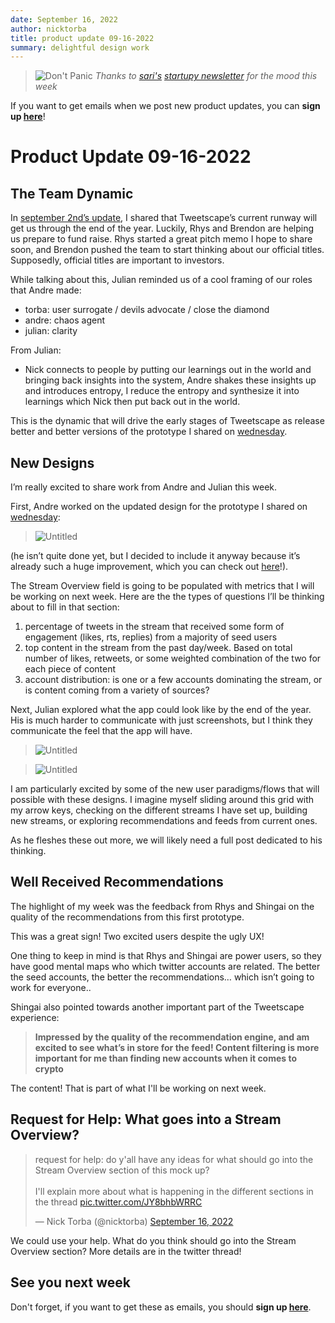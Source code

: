 ```yaml
---
date: September 16, 2022
author: nicktorba
title: product update 09-16-2022 
summary: delightful design work
---
```


> ![Don't Panic](/ss/fuck-normal-i-want-magic.png)
*Thanks to [sari's](https://twitter.com/sariazout) [startupy newsletter](https://startupy.typeform.com/to/xo9t0Vwg?typeform-source=www.google.com) for the mood this week*

If you want to get emails when we post new product updates, you can **sign up [here](https://twitter.com/i/newsletters/subscribe/TweetscapeHQ)**! 

# Product Update 09-16-2022

## The Team Dynamic

In [september 2nd’s update](https://tweetscape.co/blog/productupdate-09-02-2022), I shared that Tweetscape’s current runway will get us through the end of the year. Luckily, Rhys and Brendon are helping us prepare to fund raise. Rhys started a great pitch memo I hope to share soon, and Brendon pushed the team to start thinking about our official titles. Supposedly, official titles are important to investors. 

While talking about this, Julian reminded us of a cool framing of our roles that Andre made: 
* torba: user surrogate / devils advocate / close the diamond
* andre: chaos agent 
* julian: clarity

From Julian: 

- Nick connects to people by putting our learnings out in the world and bringing back insights into the system, Andre shakes these insights up and introduces entropy, I reduce the entropy and synthesize it into learnings which Nick then put back out in the world.

This is the dynamic that will drive the early stages of Tweetscape as release better and better versions of the prototype I shared on [wednesday](https://tweetscape.co/blog/productupdate-09-14-2022). 

## New Designs

I’m really excited to share work from Andre and Julian this week. 

First, Andre worked on the updated design for the prototype I shared on [wednesday](https://tweetscape.co/blog/productupdate-09-14-2022): 

> ![Untitled](/ss/Product-Update-09-16-2022/andre.png)

(he isn’t quite done yet, but I decided to include it anyway because it’s already such a huge improvement, which you can check out [here](https://tweetscape-streams.fly.dev/streams)!).

The Stream Overview field is going to be populated with metrics that I will be working on next week. 
Here are the the types of questions I’ll be thinking about to fill in that section: 

1. percentage of tweets in the stream that received some form of engagement (likes, rts, replies) from a majority of seed users
2.  top content in the stream from the past day/week. Based on total number of likes, retweets, or some weighted combination of the two for each piece of content
3. account distribution: is one or a few accounts dominating the stream, or is content coming from a variety of sources?

Next, Julian explored what the app could look like by the end of the year. His is much harder to communicate with just screenshots, but I think they communicate the feel that the app will have.

> ![Untitled](/ss/Product-Update-09-16-2022/julian-with-explanations.png)

> ![Untitled](/ss/Product-Update-09-16-2022/julian-grid.png)

I am particularly excited by some of the new user paradigms/flows that will possible with these designs. I imagine myself sliding around this grid with my arrow keys, checking on the different streams I have set up, building new streams, or exploring recommendations and feeds from current ones. 

As he fleshes these out more, we will likely need a full post dedicated to his thinking. 

## Well Received Recommendations

The highlight of my week was the feedback from Rhys and Shingai on the quality of the recommendations from this first prototype. 

This was a great sign! Two excited users despite the ugly UX!  

One thing to keep in mind is that Rhys and Shingai are power users, so they have good mental maps who which twitter accounts are related. The better the seed accounts, the better the recommendations… which isn’t going to work for everyone.. 

Shingai also pointed towards another important part of the Tweetscape experience: 

> **Impressed by the quality of the recommendation engine, and am excited to see what’s in store for the feed! Content filtering is more important for me than finding new accounts when it comes to crypto**

The content! That is part of what I'll be working on next week.  

## Request for Help: What goes into a Stream Overview?

<blockquote class="twitter-tweet"><p lang="en" dir="ltr">request for help: do y&#39;all have any ideas for what should go into the Stream Overview section of this mock up? <br/><br/>I&#39;ll explain more about what is happening in the different sections in the thread <a href="https://t.co/JY8bhbWRRC">pic.twitter.com/JY8bhbWRRC</a></p>&mdash; Nick Torba (@nicktorba) <a href="https://twitter.com/nicktorba/status/1570871922631770114?ref_src=twsrc%5Etfw">September 16, 2022</a></blockquote> <script async src="https://platform.twitter.com/widgets.js" charset="utf-8"></script>

We could use your help. What do you think should go into the Stream Overview section? 
More details are in the twitter thread! 


## See you next week 

Don't forget, if you want to get these as emails, you should **sign up [here](https://twitter.com/i/newsletters/subscribe/TweetscapeHQ)**. 
